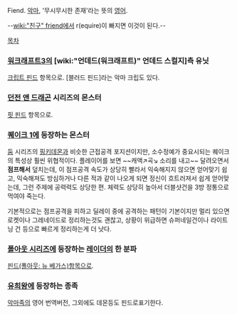 Fiend.
[[악마]], '무시무시한 존재'라는 뜻의 [[영어]].

--[[wiki:"친구" friend]]에서 r(equire)이 빠지면 이것이 된다.--

[[목차]]

=== [[워크래프트3]]의 [wiki:"언데드(워크래프트)" 언데드 스컬지]측 유닛 ===
[[크립트 핀드]] 항목으로.
[블러드 핀드]라는 악마 크립도 있다.

=== [[던전 앤 드래곤]] 시리즈의 몬스터 ===
[[핏 핀드]] 항목으로.

=== [[퀘이크 1]]에 등장하는 몬스터 ===
[[둠]] 시리즈의 [[핑키데몬]]과 비슷한 근접공격 포지션이지만, 소수정예가 중요시되는 퀘이크의 특성상 훨씬 위협적이다. 플레이어를 보면 ~~캐액↗곡↘ 소리를 내고~~ 달려오면서 '''점프해서''' 덮치는데, 이 점프공격 속도가 상당히 빨라서 익숙해지지 않으면 얻어맞기 쉽고, 익숙해져도 방심하거나 다른 적과 같이 나오게 되면 정신이 흐트러져서 쉽게 얻어맞는데, 그런 주제에 공력력도 상당한 편. 체력도 상당히 높아서 더블샷건을 3방 정통으로 먹여야 죽는다. 

기본적으로는 점프공격을 피하고 딜레이 중에 공격하는 패턴이 기본이지만 멀리 있으면 로켓이나 그레네이드로 정리하는것도 괜찮고, 상황이 위급하면 슈퍼네일건이나 라이트닝 건 등으로 빠르게 정리하는게 더 낫다.

=== [[폴아웃 시리즈]]에 등장하는 [[레이더]]의 한 분파 ===
[[핀드(폴아웃: 뉴 베가스)]]항목으로.

=== [[유희왕]]에 등장하는 종족 ===
[[악마족]]의 영어 번역버전, 그외에도 데몬등도 핀드로표기한다.
